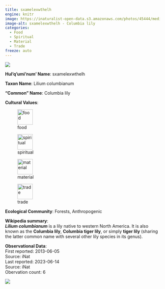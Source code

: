 ```yaml
---
title: sxamelexwthelh
engine: knitr
image: https://inaturalist-open-data.s3.amazonaws.com/photos/45444/medium.jpg
image-alt: sxamelexwthelh - Columbia lily
categories:
  - Food
  - Spiritual
  - Material
  - Trade
freeze: auto
---
```

![](https://inaturalist-open-data.s3.amazonaws.com/photos/45444/medium.jpg){fig-alt="sxamelexwthelh - Columbia lily"}

**Hul'q'umi'num' Name**: sxamelexwthelh



**Taxon Name**: Lilium columbianum

**"Common" Name**: Columbia lily

**Cultural Values**:  

::: {layout-nrow=1 style="width:60%"}
![food](/files/food.svg){width=50px}

![spiritual](/files/spiritual.svg){width=50px}

![material](/files/material.svg){width=50px}

![trade](/files/trade.svg){width=50px}
:::

**Ecological Community**: Forests, Anthropogenic

**Wikipedia summary**:  
<i><b>Lilium columbianum</b></i> is a lily native to western North America. It is also known as the <b>Columbia lily</b>, <b>Columbia tiger lily</b>, or simply <b>tiger lily</b> (sharing the latter common name with several other lily species in its genus).

**Observational Data**:   
First reported: 2013-06-05  
Source: iNat  
Last reported: 2023-06-14  
Source: iNat  
Obervation count: 6

![](community_dist.png)
